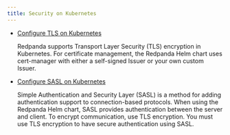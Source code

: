 ```yaml
---
title: Security on Kubernetes
---
```


<head>
    <meta name="title" content="Security on Kubernetes | Redpanda Docs"/>
    <meta name="description" content="Security on Kubernetes."/>
</head>


- [Configure TLS on Kubernetes](../security/kubernetes-tls)

    Redpanda supports Transport Layer Security (TLS) encryption in Kubernetes. For certificate management, the Redpanda Helm chart uses cert-manager with either a self-signed Issuer or your own custom Issuer.

- [Configure SASL on Kubernetes](../security/sasl-kubernetes)

    Simple Authentication and Security Layer (SASL) is a method for adding authentication support to connection-based protocols. When using the Redpanda Helm chart, SASL provides authentication between the server and client. To encrypt communication, use TLS encryption. You must use TLS encryption to have secure authentication using SASL.